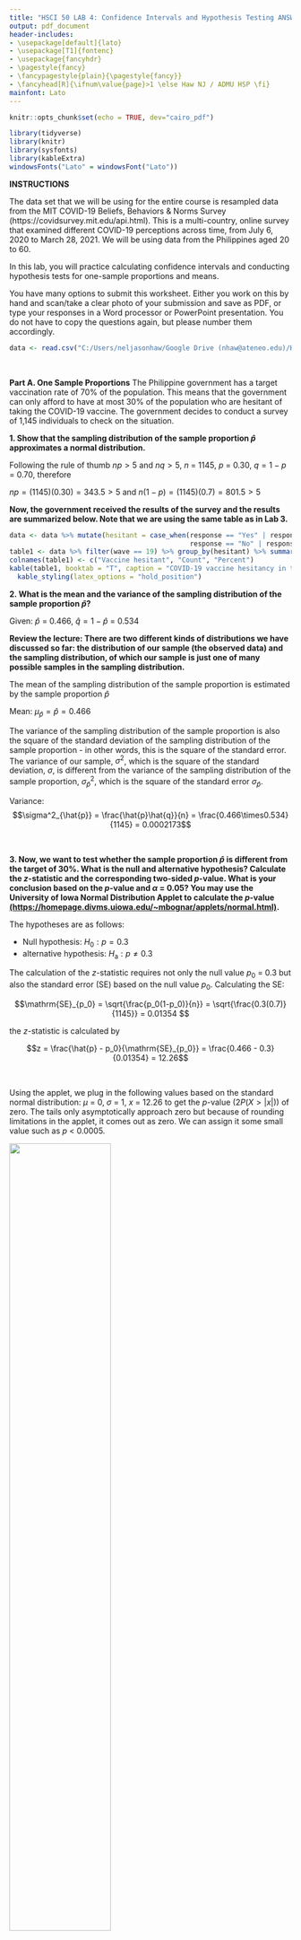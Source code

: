```yaml
---
title: "HSCI 50 LAB 4: Confidence Intervals and Hypothesis Testing ANSWER KEY"
output: pdf_document
header-includes:
- \usepackage[default]{lato}
- \usepackage[T1]{fontenc}
- \usepackage{fancyhdr}
- \pagestyle{fancy}
- \fancypagestyle{plain}{\pagestyle{fancy}}
- \fancyhead[R]{\ifnum\value{page}>1 \else Haw NJ / ADMU HSP \fi}
mainfont: Lato
---
```


```r
knitr::opts_chunk$set(echo = TRUE, dev="cairo_pdf")
```

```r
library(tidyverse)
library(knitr)
library(sysfonts)
library(kableExtra)
windowsFonts("Lato" = windowsFont("Lato"))
```

**INSTRUCTIONS**

The data set that we will be using for the entire course is resampled data from the MIT COVID-19 Beliefs, Behaviors & Norms Survey (https://covidsurvey.mit.edu/api.html). This is a multi-country, online survey that examined different COVID-19 perceptions across time, from July 6, 2020 to March 28, 2021. We will be using data from the Philippines aged 20 to 60.

In this lab, you will practice calculating confidence intervals and conducting hypothesis tests for one-sample proportions and means.

You have many options to submit this worksheet. Either you work on this by hand and scan/take a clear photo of your submission and save as PDF, or type your responses in a Word processor or PowerPoint presentation. You do not have to copy the questions again, but please number them accordingly.

```r
data <- read.csv("C:/Users/neljasonhaw/Google Drive (nhaw@ateneo.edu)/HSCI 50 SY 2021-2022/Labs/vax_accept_dummydata.csv")
```

&nbsp;

**Part A. One Sample Proportions**
The Philippine government has a target vaccination rate of 70% of the population. This means that the government can only afford to have at most 30% of the population who are hesitant of taking the COVID-19 vaccine. The government decides to conduct a survey of 1,145 individuals to check on the situation.

**1. Show that the sampling distribution of the sample proportion $\hat{p}$ approximates a normal distribution.**

Following the rule of thumb $np > 5$ and $nq > 5$, $n$ = 1145, $p$ = 0.30, $q = 1-p$ = 0.70, therefore 

$np = (1145)(0.30) = 343.5 > 5$ and $n(1-p) = (1145)(0.7) = 801.5 > 5$


**Now, the government received the results of the survey and the results are summarized below. Note that we are using the same table as in Lab 3.**

```r
data <- data %>% mutate(hesitant = case_when(response == "Yes" | response == "Vaccinated" ~ "No",
                                             response == "No" | response == "Don't Know" ~ "Yes"))
table1 <- data %>% filter(wave == 19) %>% group_by(hesitant) %>% summarize(n=n(), p=round(n()/1145,3)*100)
colnames(table1) <- c("Vaccine hesitant", "Count", "Percent")
kable(table1, booktab = "T", caption = "COVID-19 vaccine hesitancy in the Philippines, March 14-28, 2021") %>%
  kable_styling(latex_options = "hold_position")
```


**2. What is the mean and the variance of the sampling distribution of the sample proportion $\hat{p}$?**

Given: $\hat{p}$ = 0.466, $\hat{q} = 1-\hat{p}$ = 0.534

**Review the lecture: There are two different kinds of distributions we have discussed so far: the distribution of our sample (the observed data) and the sampling distribution, of which our sample is just one of many possible samples in the sampling distribution.**

The mean of the sampling distribution of the sample proportion is estimated by the sample proportion $\hat{p}$

Mean: $\mu_{\hat{p}} = \hat{p} = 0.466$

The variance of the sampling distribution of the sample proportion is also the square of the standard deviation of the sampling distribution of the sample proportion - in other words, this is the square of the standard error. The variance of our sample, $\sigma^2$, which is the square of the standard deviation, $\sigma$, is different from the variance of the sampling distribution of the sample proportion, $\sigma^2_{\hat{p}}$, which is the square of the standard error $\sigma_{\hat{p}}$.

Variance: 
$$\sigma^2_{\hat{p}} = \frac{\hat{p}\hat{q}}{n} = \frac{0.466\times0.534}{1145} = 0.0002173$$

&nbsp;


**3. Now, we want to test whether the sample proportion $\hat{p}$ is different from the target of 30%. What is the null and alternative hypothesis? Calculate the *z*-statistic and the corresponding two-sided *p*-value. What is your conclusion based on the *p*-value and $\alpha$ = 0.05? You may use the University of Iowa Normal Distribution Applet to calculate the *p*-value [(https://homepage.divms.uiowa.edu/~mbognar/applets/normal.html)](https://homepage.divms.uiowa.edu/~mbognar/applets/normal.html).**

The hypotheses are as follows:

* Null hypothesis: $H_0: p = 0.3$
* alternative hypothesis: $H_{\mathrm{a}}: p \neq 0.3$


The calculation of the *z*-statistic requires not only the null value $p_0$ = 0.3 but also the standard error (SE) based on the null value $p_0$. Calculating the SE:

$$\mathrm{SE}_{p_0} = \sqrt{\frac{p_0(1-p_0)}{n}} = \sqrt{\frac{0.3(0.7)}{1145}} = 0.01354 $$

the *z*-statistic is calculated by

$$z = \frac{\hat{p} - p_0}{\mathrm{SE}_{p_0}} = \frac{0.466 - 0.3}{0.01354} = 12.26$$

&nbsp;

Using the applet, we plug in the following values based on the standard normal distribution: $\mu$ = 0, $\sigma$ = 1, $x$ = 12.26 to get the *p*-value ($2P(X > \lvert{x}\rvert)$) of zero. The tails only asymptotically approach zero but because of rounding limitations in the applet, it comes out as zero. We can assign it some small value such as *p* < 0.0005. 

![](applet01.png){width=60%}

&nbsp;

Since *p* < 0.05, we reject the null hypothesis and conclude that the sample proportion of vaccine hesitancy (46.6%) is significantly different from the government target of 30%.

&nbsp;

**4. Now, we want to be more specific with our hypothesis test and check whether the sample proportion $\hat{p}$ is *lower* than the target of 30%. What are your new hypotheses, the *z*-statistic, and corresponding one-sided *p*-value? Does your conclusion change?**

The hypotheses are as follows:

* Null hypothesis: $H_0: p \geq 0.3$
* alternative hypothesis: $H_{\mathrm{a}}: p < 0.3$

The *z*-statistic is the same, 12.26. Using the applet, getting the one-sided *p*-value means changing the setting from $2P(X > \lvert{x}\rvert)$ to $P(X < x)$ (A tip: follow the direction of the sign of the alternative hypothesis). The *p*-value is now some very large number close to one. The tails only asymptotically approach one but because of rounding limitations in the applet, it comes out as one. Since *p* > 0.05, we fail to reject the null and conclude that the sample proportion of vaccine hesitancy (46.6%) is equal or higher than the government target of 30%.

![](applet02.png){width=75%}

A note: Notice how the sample proportion is very much far from the target - by about 16.6 percentage points. This should signal to you the expected results of the null hypothesis significance testing. 

&nbsp;

**5. Now, estimate the 95% confidence interval of the sample proportion. Compare the confidence interval to the government target of 30%. Is your conclusion consistent with your answers in Questions 3 and 4?**

Recall the formula for estimating the 95% confidence interval:

$$95 \mathrm{\% \ CI} = \hat{p} \pm z_{0.05/2} \sqrt{\frac{\hat{p}(1-\hat{p})}{n}}$$

Recall that $z_{0.05/2}$ = 1.96,

$$95 \mathrm{\% \ CI} = 0.466 \pm 1.96 \sqrt{\frac{0.466(0.534)}{1145}} = (0.437, 0.495)$$

The 95% CI is above 0.30, therefore our conclusions are the same.

\newpage

**PART B. One Sample Means**

Let us revisit the vaccine norms data from Lab 3. Remember that the survey had results of mean = 60.7 and standard deviation = 12.5. In Lab 3, we assumed this was the population mean and population standard deviation, respectively. This time around, we will assume them to be the sample mean and sample standard deviation on a total sample of 1,145 respondents sampled nationally using simple random sampling.

This time around, the government has set a target of a mean of 70 for vaccine norms. There is no target standard deviation.

&nbsp;

**1. If the objective is to estimate the current population mean vaccine norm, does it matter that the sample data is normally distributed?**

No, as long as the sample size *n* is large enough, the sampling distribution of the sample mean will be normally distributed according to the Central Limit Theorem.

&nbsp;

**2. Estimate the variance of the sampling distribution of the sample mean.**

Since the population variance $\sigma^2_{\bar{x}}$ is not given, we approximate the variance of the sampling distribution of the sample mean $s^2_{\bar{x}}$ using the sample variance $s$. Recall that variance is the square of the standard deviation.

$$\sigma^2_{\bar{x}} \approx s^2_{\bar{x}} = \frac{s^2}{n} = \frac{12.5^2}{1145} = 0.1365$$

&nbsp;

**3. Now, we want to test whether the sample mean $\bar{x}$ is different from the target of 70. What is the null and alternative hypothesis? Calculate the *t*-statistic and the corresponding two-sided *p*-value. What is your conclusion based on the *p*-value and $\alpha$ = 0.05? You may use the University of Iowa Student's t Distribution Applet to calculate the *p*-value [(https://homepage.divms.uiowa.edu/~mbognar/applets/t.html)](https://homepage.divms.uiowa.edu/~mbognar/applets/t.html).**

The hypotheses are as follows:

* Null hypothesis: $H_0: \mu = 70$
* alternative hypothesis: $H_{\mathrm{a}}: \mu \neq 70$

Using the values we have calculated from Question 2, and recall that standard error (SE) = $\sqrt{\sigma^2_{\bar{x}}}$ the *t*-statistic is calculated by

$$t = \frac{\bar{x} - \mu_0}{\mathrm{SE}} = \frac{60.7 - 70}{\sqrt{0.1365}} = -25.178$$

&nbsp; 

Using the applet, we plug in the following values based on the standard normal distribution: $df = \nu = n - 1$ = 1145 - 1 = 1144, $x$ = -25.17 to get the *p*-value ($2P(X > \lvert{x}\rvert)$) of <0.0005 - The applet will show a value of zero. The tails only asymptotically approach zero but because of rounding limitations in the applet, it comes out as zero.

![](applet03.png){width=60%}

Since *p* < 0.05, we reject the null hypothesis and conclude that the sample mean vaccine norm (60.7) is significantly different from the government target of 70.

&nbsp;

**4. Now, we want to be more specific with our hypothesis test and check whether the sample mean $\bar{x}$ is *higher* than the target of 70. What are your new hypotheses, the *t*-statistic, and corresponding one-sided *p*-value? Does your conclusion change?**

The hypotheses are as follows:

* Null hypothesis: $H_0: \mu \leq 70$
* alternative hypothesis: $H_{\mathrm{a}}: \mu > 70$

The *t*-statistic is the same, -25.17. Using the applet, getting the one-sided *p*-value means changing the setting from $2P(X > \lvert{x}\rvert)$ to $P(X > x)$ (A tip: follow the direction of the sign of the alternative hypothesis). The *p*-value is now some very large number close to one. The tails only asymptotically approach one but because of rounding limitations in the applet, it comes out as one. Since *p* > 0.05, we fail to reject the null and conclude that the sample mean vaccine norm (60.7) is equal or lower than the government target of 70.

![](applet04.png){width=60%}

A note: Notice how the sample proportion is very much far from the target - by about 9.9 percentage points. This should signal to you the expected results of the null hypothesis significance testing. 

&nbsp;

**5. Now, estimate the 95% confidence interval of the sample mean. Compare the confidence interval to the government target of 70. Is your conclusion consistent with your answers in Questions 3 and 4?**

Recall the formula for estimating the 95% confidence interval:

$$95 \mathrm{\% \ CI} = \bar{x} \pm t_{0.05/2, df} {s_{\bar{x}}}$$

Recall that $t_{0.05/2, 1144} \approx z_{0.05/2}$ = 1.96. For smaller df in future questions, use the applet.

$$95 \mathrm{\% \ CI} = 60.7 \pm 1.96 \sqrt{0.1365} = (60.0, 61.4)$$

The 95% CI is below 70, therefore our conclusions are the same.

&nbsp;

&nbsp;

\center END OF LAB \center